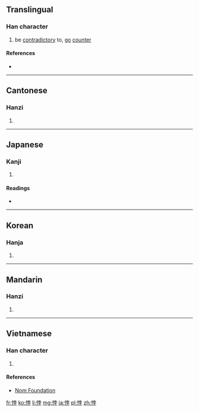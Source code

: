 ==Translingual==

===Han character===
{{Han char|rn=61|rad=心|as=07|sn=10|four=9404<sub>7</sub>|canj=心十月木 (PJBD)|ids=⿰[[忄]][[孛]]}}

# be [[contradictory]] to, [[go]] [[counter]]

====References====
* {{Han ref|kx=0387.220|dkj=10663|dj=0720.040|hdz=42302.150|uh=6096|ud=24726|bh=AEAF|bd=44719}}

----

==Cantonese==

===Hanzi===
{{yue-hanzi|jyut=[[bui3]], [[bui6]]|y=bui3, bui6}}

# {{defn|lang=yue|sort=心07}}

----

==Japanese==

===Kanji===
{{ja-kanji|grade=|rs=心07}}

# {{defn|lang=ja|sort=心07}}

====Readings====
* {{ja-readings|on=[[はい]] (hai), [[ぼつ]] (botsu)|kun=[[もとる]] (motoru)}}

----

==Korean==

===Hanja===
{{ko-hanja|hangeul=[[패]], [[발]]|eumhun=|rv=pae, bal|mr=p'ae, pal|y=phay, pal}}

# {{defn|lang=ko|sort=心07}}

----

==Mandarin==

===Hanzi===
{{cmn-hanzi|pin=[[bèi]] ([[bei4]])|wg=pei<sup>4</sup>}}

# {{defn|lang=cmn|sort=心07}}

----

==Vietnamese==

===Han character===
{{vi-readings|rs=心07| hanviet = bội}}

# {{defn|lang=vi|sort=心07}}

====References====
*[http://nomfoundation.org/common/nom_details.php?codepoint=6096 Nom Foundation]

[[fr:悖]]
[[ko:悖]]
[[li:悖]]
[[mg:悖]]
[[ja:悖]]
[[pl:悖]]
[[zh:悖]]